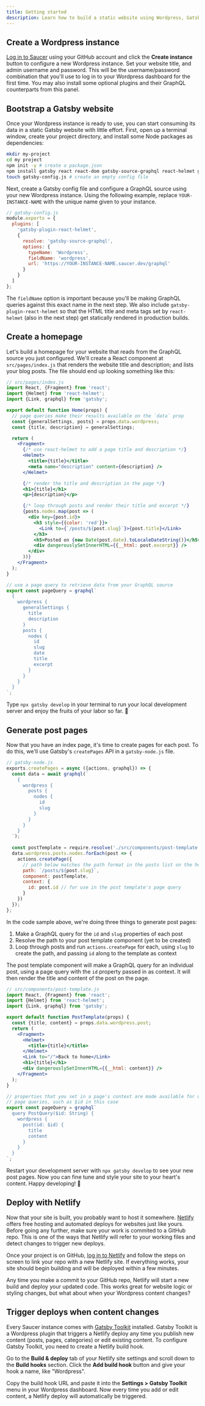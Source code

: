 ```yaml
---
title: Getting started
description: Learn how to build a static website using Wordpress, Gatsby, and Netlify.
---
```


## Create a Wordpress instance

[Log in to Saucer](/dashboard) using your GitHub account and click the **Create instance** button to configure a new Wordpress instance. Set your website title, and admin username and password. This will be the username/password combination that you'll use to log in to your Wordpress dashboard for the first time. You may also install some optional plugins and their GraphQL counterparts from this panel.

## Bootstrap a Gatsby website

Once your Wordpress instance is ready to use, you can start consuming its data in a static Gatsby website with little effort. First, open up a terminal window, create your project directory, and install some Node packages as dependencies:

```bash
mkdir my-project
cd my project
npm init -y # create a package.json
npm install gatsby react react-dom gatsby-source-graphql react-helmet gatsby-plugin-react-helmet # install dependencies
touch gatsby-config.js # create an empty config file
```

Next, create a Gatsby config file and configure a GraphQL source using your new Wordpress instance. Using the following example, replace `YOUR-INSTANCE-NAME` with the unique name given to your instance.

```js
// gatsby-config.js
module.exports = {
  plugins: [
    'gatsby-plugin-react-helmet',
    {
      resolve: 'gatsby-source-graphql',
      options: {
        typeName: 'Wordpress',
        fieldName: 'wordpress',
        url: 'https://YOUR-INSTANCE-NAME.saucer.dev/graphql'
      }
    }
  ]
};
```

The `fieldName` option is important because you'll be making GraphQL queries against this exact name in the next step. We also include `gatsby-plugin-react-helmet` so that the HTML title and meta tags set by `react-helmet` (also in the next step) get statically rendered in production builds.

## Create a homepage

Let's build a homepage for your website that reads from the GraphQL source you just configured. We'll create a React component at `src/pages/index.js` that renders the website title and description; and lists your blog posts. The file should end up looking something like this:

```jsx
// src/pages/index.js
import React, {Fragment} from 'react';
import {Helmet} from 'react-helmet';
import {Link, graphql} from 'gatsby';

export default function Home(props) {
  // page queries make their results available on the `data` prop
  const {generalSettings, posts} = props.data.wordpress;
  const {title, description} = generalSettings;

  return (
    <Fragment>
      {/* use react-helmet to add a page title and description */}
      <Helmet>
        <title>{title}</title>
        <meta name="description" content={description} />
      </Helmet>

      {/* render the title and description in the page */}
      <h1>{title}</h1>
      <p>{description}</p>

      {/* loop through posts and render their title and excerpt */}
      {posts.nodes.map(post => (
        <div key={post.id}>
          <h3 style={{color: 'red'}}>
            <Link to={`/posts/${post.slug}`}>{post.title}</Link>
          </h3>
          <h5>Posted on {new Date(post.date).toLocaleDateString()}</h5>
          <div dangerouslySetInnerHTML={{__html: post.excerpt}} />
        </div>
      ))}
    </Fragment>
  );
}

// use a page query to retrieve data from your GraphQL source
export const pageQuery = graphql`
  {
    wordpress {
      generalSettings {
        title
        description
      }
      posts {
        nodes {
          id
          slug
          date
          title
          excerpt
        }
      }
    }
  }
`;
```

Type `npx gatsby develop` in your terminal to run your local development server and enjoy the fruits of your labor so far. 🤩

## Generate post pages

Now that you have an index page, it's time to create pages for each post. To do this, we'll use Gatsby's `createPages` API in a `gatsby-node.js` file.

```js
// gatsby-node.js
exports.createPages = async ({actions, graphql}) => {
  const data = await graphql(`
    {
      wordpress {
        posts {
          nodes {
            id
            slug
          }
        }
      }
    }
  `);
  
  const postTemplate = require.resolve('./src/components/post-template.js');
  data.wordpress.posts.nodes.forEach(post => {
    actions.createPage({
      // path below matches the path format in the posts list on the homepage
      path: `/posts/${post.slug}`,
      component: postTemplate,
      context: {
        id: post.id // for use in the post template's page query
      }
    })
  });
};
```

In the code sample above, we're doing three things to generate post pages:

1. Make a GraphQL query for the `id` and `slug` properties of each post
1. Resolve the path to your post template component (yet to be created)
1. Loop through posts and run `actions.createPage` for each, using `slug` to create the path, and passing `id` along to the template as context

The post template component will make a GraphQL query for an individual post, using a page query with the `id` property passed in as context. It will then render the title and content of the post on the page.

```jsx
// src/components/post-template.js
import React, {Fragment} from 'react';
import {Helmet} from 'react-helmet';
import {Link, graphql} from 'gatsby';

export default function PostTemplate(props) {
  const {title, content} = props.data.wordpress.post;
  return (
    <Fragment>
      <Helmet>
        <title>{title}</title>
      </Helmet>
      <Link to="/">Back to home</Link>
      <h1>{title}</h1>
      <div dangerouslySetInnerHTML={{__html: content}} />
    </Fragment>
  );
}

// properties that you set in a page's context are made available for use in
// page queries, such as $id in this case
export const pageQuery = graphql`
  query PostQuery($id: String) {
    wordpress {
      post(id: $id) {
        title
        content
      }
    }
  }
`;
```

Restart your development server with `npx gatsby develop` to see your new post pages. Now you can fine tune and style your site to your heart's content. Happy developing! 🚀

## Deploy with Netlify

Now that your site is built, you probably want to host it somewhere. [Netlify](https://netlify.com) offers free hosting and automated deploys for websites just like yours. Before going any further, make sure your work is commited to a GitHub repo. This is one of the ways that Netlify will refer to your working files and detect changes to trigger new deploys.

Once your project is on GitHub, [log in to Netlify](https://app.netlify.com) and follow the steps on screen to link your repo with a new Netlify site. If everything works, your site should begin building and will be deployed within a few minutes.

Any time you make a commit to your GitHub repo, Netlify will start a new build and deploy your updated code. This works great for website logic or styling changes, but what about when your Wordpress content changes?

## Trigger deploys when content changes

Every Saucer instance comes with [Gatsby Toolkit](https://github.com/staticfuse/gatsby-toolkit) installed. Gatsby Toolkit is a Wordpress plugin that triggers a Netlify deploy any time you publish new content (posts, pages, categories) or edit existing content. To configure Gatsby Toolkit, you need to create a Netlify build hook.

Go to the **Build & deploy** tab of your Netlify site settings and scroll down to the **Build hooks** section. Click the **Add build hook** button and give your hook a name, like "Wordpress".

Copy the build hook URL and paste it into the **Settings > Gatsby Toolkit** menu in your Wordpress dashboard. Now every time you add or edit content, a Netlify deploy will automatically be triggered.
